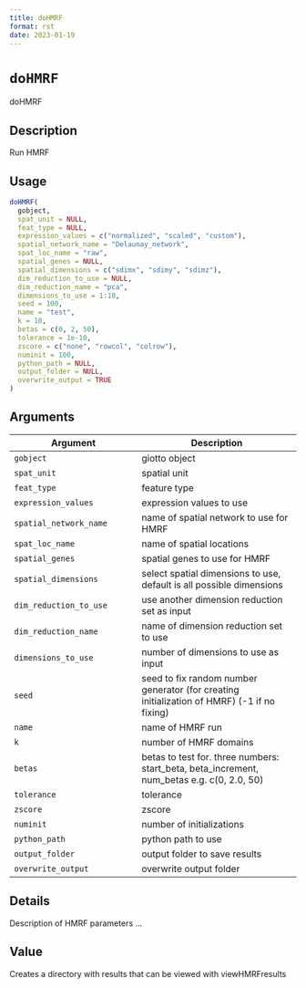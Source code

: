 ```yaml
--- 
title: doHMRF 
format: rst 
date: 2023-01-19 
--- 
```

# `doHMRF`

doHMRF


## Description

Run HMRF


## Usage

```r
doHMRF(
  gobject,
  spat_unit = NULL,
  feat_type = NULL,
  expression_values = c("normalized", "scaled", "custom"),
  spatial_network_name = "Delaunay_network",
  spat_loc_name = "raw",
  spatial_genes = NULL,
  spatial_dimensions = c("sdimx", "sdimy", "sdimz"),
  dim_reduction_to_use = NULL,
  dim_reduction_name = "pca",
  dimensions_to_use = 1:10,
  seed = 100,
  name = "test",
  k = 10,
  betas = c(0, 2, 50),
  tolerance = 1e-10,
  zscore = c("none", "rowcol", "colrow"),
  numinit = 100,
  python_path = NULL,
  output_folder = NULL,
  overwrite_output = TRUE
)
```


## Arguments

Argument      |Description
------------- |----------------
`gobject`     |     giotto object
`spat_unit`     |     spatial unit
`feat_type`     |     feature type
`expression_values`     |     expression values to use
`spatial_network_name`     |     name of spatial network to use for HMRF
`spat_loc_name`     |     name of spatial locations
`spatial_genes`     |     spatial genes to use for HMRF
`spatial_dimensions`     |     select spatial dimensions to use, default is all possible dimensions
`dim_reduction_to_use`     |     use another dimension reduction set as input
`dim_reduction_name`     |     name of dimension reduction set to use
`dimensions_to_use`     |     number of dimensions to use as input
`seed`     |     seed to fix random number generator (for creating initialization of HMRF) (-1 if no fixing)
`name`     |     name of HMRF run
`k`     |     number of HMRF domains
`betas`     |     betas to test for. three numbers: start_beta, beta_increment, num_betas e.g. c(0, 2.0, 50)
`tolerance`     |     tolerance
`zscore`     |     zscore
`numinit`     |     number of initializations
`python_path`     |     python path to use
`output_folder`     |     output folder to save results
`overwrite_output`     |     overwrite output folder


## Details

Description of HMRF parameters ...


## Value

Creates a directory with results that can be viewed with viewHMRFresults


